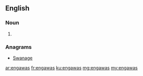 ==English==

===Noun===
{{head|en}}

# {{plural of|engawa}}

===Anagrams===
* [[Swanage#English|Swanage]]

[[ar:engawas]]
[[fr:engawas]]
[[ku:engawas]]
[[mg:engawas]]
[[my:engawas]]